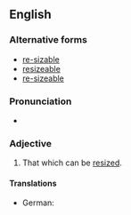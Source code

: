 ==English==

===Alternative forms===
* [[re-sizable]] {{qualifier|more formal}}
* [[resizeable]] {{qualifier|UK}}
* [[re-sizeable]] {{qualifier|UK}}

===Pronunciation===
* {{hyphenation|re|si|za|ble}}

===Adjective===
{{en-adj}}

# {{context|computing|lang=en}} That which can be [[resized]].

====Translations====
{{trans-top}}
* German: {{t|de|größenveränderbar}}
{{trans-mid}}
{{trans-bottom}}
